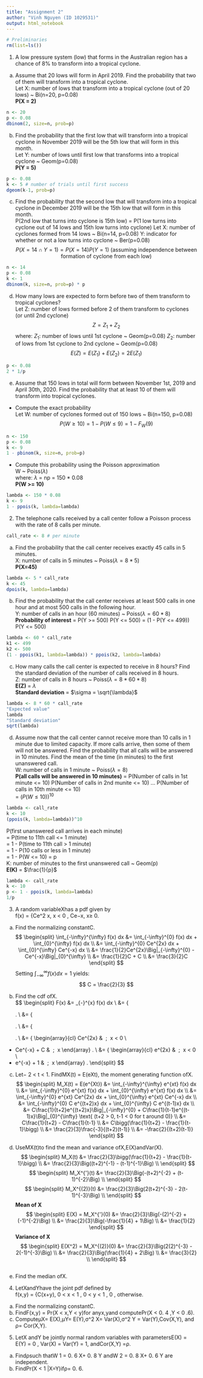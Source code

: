 ```yaml
---
title: "Assignment 2"
author: "Vinh Nguyen (ID 1029531)"
output: html_notebook
---
```



```r
# Preliminaries
rm(list=ls())
```

1. A low pressure system (low) that forms in the Australian region has a chance of 8% to
    transform into a tropical cyclone.  
(a) Assume that 20 lows will form in April 2019. Find the probability that two of
them will transform into a tropical cyclone.  
Let X: number of lows that transform into a tropical cyclone (out of 20 lows) ~ Bi(n=20, p=0.08)  
**P(X = 2)**
```r
n <- 20
p <- 0.08
dbinom(2, size=n, prob=p)
```

(b) Find the probability that the first low that will transform into a tropical cyclone
in November 2019 will be the 5th low that will form in this month.  
Let Y: number of lows until first low that transforms into a tropical cyclone ~ Geom(p=0.08)  
**P(Y = 5)**
```r
p <- 0.08
k <- 5 # number of trials until first success
dgeom(k-1, prob=p)
```

(c) Find the probability that the second low that will transform into a tropical cyclone
in December 2019 will be the 15th low that will form in this month.  
P(2nd low that turns into cyclone is 15th low) = P(1 low turns into cyclone out of 14 lows and 15th low turns into cyclone)
Let X: number of cyclones formed from 14 lows ~ Bi(n=14, p=0.08)
Y: indicator for whether or not a low turns into cyclone ~ Ber(p=0.08)
$$
P(X=14 \cap Y=1) = P(X=14) P(Y=1) \text{ (assuming independence between formation of cyclone from each low)}
$$
```r
n <- 14
p <- 0.08
k <- 1
dbinom(k, size=n, prob=p) * p
```

(d) How many lows are expected to form before two of them transform to tropical
cyclones?  
Let Z: number of lows formed before 2 of them transform to cyclones (or until 2nd cyclone)
$$
Z = Z_1 + Z_2
$$
where:
$Z_1$: number of lows until 1st cyclone ~ Geom(p=0.08)
$Z_2$: number of lows from 1st cyclone to 2nd cyclone ~ Geom(p=0.08)
$$
E(Z) = E(Z_1) + E(Z_2) = 2E(Z_1)
$$
```r
p <- 0.08
2 * 1/p
```

(e) Assume that 150 lows in total will form between November 1st, 2019 and April
30th, 2020. Find the probability that at least 10 of them will transform into
tropical cyclones.  
- Compute the exact probability  
Let W: number of cyclones formed out of 150 lows ~ Bi(n=150, p=0.08)  
$$
P(W \geq 10) = 1 - P(W \leq 9) = 1 - F_W(9)
$$
```r
n <- 150
p <- 0.08
k <- 9
1 - pbinom(k, size=n, prob=p) 
```

- Compute this probability using the Poisson approximation  
W ~ Poiss($\lambda$)  
where: $\lambda$ = np = 150 * 0.08  
**P(W >= 10)**  
```r
lambda <- 150 * 0.08
k <- 9
1 - ppois(k, lambda=lambda)
```

2. The telephone calls received by a call center follow a Poisson process with the rate of
8 calls per minute.  
```r
call_rate <- 8 # per minute
```
(a) Find the probability that the call center receives exactly 45 calls in 5 minutes.  
X: number of calls in 5 minutes ~ Poiss($\lambda = 8*5$)  
**P(X=45)**  
```r
lambda <- 5 * call_rate
k <- 45
dpois(k, lambda=lambda)
```

(b) Find the probability that the call center receives at least 500 calls in one hour
and at most 500 calls in the following hour.  
Y: number of calls in an hour (60 minutes) ~ Poiss($\lambda = 60*8$)  
**Probability of interest** = P(Y >= 500) P(Y <= 500) = (1 - P(Y <= 499)) P(Y <= 500)  
```r
lambda <- 60 * call_rate
k1 <- 499
k2 <- 500
(1 - ppois(k1, lambda=lambda)) * ppois(k2, lambda=lambda)
```

(c) How many calls the call center is expected to receive in 8 hours? Find the standard
deviation of the number of calls received in 8 hours.  
Z: number of calls in 8 hours ~ Poiss($\lambda = 8*60*8$)  
**E(Z)** = $\lambda$  
**Standard deviation** = $\sigma = \sqrt{\lambda}$  
```r
lambda <- 8 * 60 * call_rate
"Expected value"
lambda
"Standard deviation"
sqrt(lambda)
```

(d) Assume now that the call center cannot receive more than 10 calls in 1 minute due
to limited capacity. If more calls arrive, then some of them will not be answered.
Find the probability that all calls will be answered in 10 minutes. Find the mean
of the time (in minutes) to the first unanswered call.  
W: number of calls in 1 minute ~ Poiss($\lambda = 8$)  
**P(all calls will be answered in 10 minutes)** = P(Number of calls in 1st minute <= 10) P(Number of calls in 2nd munite <= 10) ... P(Number of calls in 10th minute <= 10)  
= $\big( P(W \leq 10) \big)^{10}$  
```r
lambda <- call_rate
k <- 10
(ppois(k, lambda=lambda))^10
```
P(first unanswered call arrives in each minute)  
= P(time to 11th call <= 1 minute)  
= 1 - P(time to 11th call > 1 minute)  
= 1 - P(10 calls or less in 1 minute)  
= 1 - P(W <= 10)
= p  
K: number of minutes to the first unanswered call ~ Geom(p)  
**E(K)** = $\frac{1}{p}$  
```r
lambda <- call_rate
k <- 10
p <- 1 - ppois(k, lambda=lambda)
1/p
```

3. A random variableXhas a pdf given by  
f(x) = {Ce^2 x, x < 0 , Ce−x, x≥ 0.  
(a) Find the normalizing constantC.  
$$
\begin{split}
\int_{-\infty}^{\infty} f(x) dx &= \int_{-\infty}^{0} f(x) dx + \int_{0}^{\infty} f(x) dx \\
&= \int_{-\infty}^{0} Ce^{2x} dx + \int_{0}^{\infty} Ce^{-x} dx \\
&= \frac{1}{2}Ce^{2x}\Big|_{-\infty}^{0} - Ce^{-x}\Big|_{0}^{\infty} \\
&= \frac{1}{2}C + C \\
&= \frac{3}{2}C
\end{split}
$$
Setting $\int_{-\infty}^{\infty} f(x) dx = 1$ yields:  
$$
C = \frac{2}{3}
$$

(b) Find the cdf ofX.  
$$
\begin{split}
F(x) &= \int_{-\infty}^{x} f(x) dx \\
&= \left\{ \begin{array}{cl}
\int_{-\infty}^{x} Ce^{2x} dx & \ ; \ x < 0 \\
\int_{-\infty}^{0} Ce^{2x} dx + \int_{0}^{x} Ce^{-x} dx & \ ; \ x \geq 0 \end{array} \right. \\
&= \left\{ \begin{array}{cl}
\frac{1}{2}Ce^{2x}\Big|_{-\infty}^{x} & \ ; \ x < 0 \\
\frac{1}{2}Ce^{2x}\Big|_{-\infty}^{0} - Ce^{-x}\Big|_{0}^{x} & \ ; \ x \geq 0 \end{array} \right. \\
&= \left\{ \begin{array}{cl}
\frac{1}{2}Ce^{2x} & \ ; \ x < 0 \\
\frac{1}{2}C - C(e^{-x} - 1) & \ ; \ x \geq 0 \end{array} \right. \\
&= \left\{ \begin{array}{cl}
\frac{1}{2}Ce^{2x} & \ ; \ x < 0 \\
- Ce^{-x} + \frac{3}{2}C & \ ; \ x \geq 0 \end{array} \right. \\
&= \left\{ \begin{array}{cl}
\frac{1}{3}e^{2x} & \ ; \ x < 0 \\
- \frac{2}{3}e^{-x} + 1 & \ ; \ x \geq 0 \end{array} \right.
\end{split}
$$

(c) Let− 2 < t < 1. FindMX(t) = E(eXt), the moment generating function ofX.  
$$
\begin{split}
M_X(t) = E(e^{Xt}) &= \int_{-\infty}^{\infty} e^{xt} f(x) dx \\
&= \int_{-\infty}^{0} e^{xt} f(x) dx + \int_{0}^{\infty} e^{xt} f(x) dx \\
&= \int_{-\infty}^{0} e^{xt} Ce^{2x} dx + \int_{0}^{\infty} e^{xt} Ce^{-x} dx \\
&= \int_{-\infty}^{0} C e^{(t+2)x} dx + \int_{0}^{\infty} C e^{(t-1)x} dx \\
&= C\frac{1}{t+2}e^{(t+2)x}\Big|_{-\infty}^{0} + C\frac{1}{t-1}e^{(t-1)x}\Big|_{0}^{\infty} \text{ (t+2 > 0, t-1 < 0 for t around 0)} \\
&= C\frac{1}{t+2} - C\frac{1}{t-1} \\
&= C\bigg(\frac{1}{t+2} - \frac{1}{t-1}\bigg) \\
&= \frac{2}{3}\frac{-3}{(t+2)(t-1)} \\
&= -\frac{2}{(t+2)(t-1)}
\end{split}
$$

(d) UseMX(t)to find the mean and variance ofX,E(X)andVar(X).  
$$
\begin{split}
M_X(t) &= \frac{2}{3}\bigg(\frac{1}{t+2} - \frac{1}{t-1}\bigg) \\
&= \frac{2}{3}\Big((t+2)^{-1} - (t-1)^{-1}\Big) \\
\end{split}
$$
$$
\begin{split}
M_X^{'}(t) &= \frac{2}{3}\Big(-(t+2)^{-2} + (t-1)^{-2}\Big) \\
\end{split}
$$
$$
\begin{split}
M_X^{(2)}(t) &= \frac{2}{3}\Big(2(t+2)^{-3} - 2(t-1)^{-3}\Big) \\
\end{split}
$$
**Mean of X**
$$
\begin{split}
E(X) = M_X^{'}(0) &= \frac{2}{3}\Big(-(2)^{-2} + (-1)^{-2}\Big) \\
&= \frac{2}{3}\Big(-\frac{1}{4} + 1\Big) \\
&= \frac{1}{2}
\end{split}
$$
**Variance of X**
$$
\begin{split}
E(X^2) = M_X^{(2)}(0) &= \frac{2}{3}\Big(2(2)^{-3} - 2(-1)^{-3}\Big) \\
&= \frac{2}{3}\Big(\frac{1}{4} + 2\Big) \\
&= \frac{3}{2} \\
\end{split}
$$
```r

```

(e) Find the median ofX.

4. LetXandYhave the joint pdf defined by  
f(x,y) = {C(x+y), 0 < x < 1 , 0 < y < 1 , 0 , otherwise.
(a) Find the normalizing constantC.
(b) FindF(x,y) = Pr(X < x,Y < y)for anyx,yand computePr(X < 0. 4 ,Y < 0 .6).
(c) ComputeμX= E(X),μY= E(Y),σ^2 X= Var(X),σ^2 Y = Var(Y),Cov(X,Y), and
ρ= Cor(X,Y).

5. LetX andY be jointly normal random variables with parametersE(X) = E(Y) =
    0 , Var(X) = Var(Y) = 1, andCor(X,Y) =ρ.  
(a) Findρsuch thatW 1 = 0. 6 X+ 0. 8 Y andW 2 = 0. 8 X+ 0. 6 Y are independent.
(b) FindPr(X < 1 |X=Y)ifρ= 0. 6.



